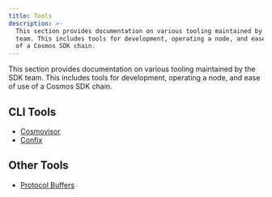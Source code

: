 ```yaml
---
title: Tools
description: >-
  This section provides documentation on various tooling maintained by the SDK
  team. This includes tools for development, operating a node, and ease of use
  of a Cosmos SDK chain.
---
```

This section provides documentation on various tooling maintained by the SDK team.
This includes tools for development, operating a node, and ease of use of a Cosmos SDK chain.

## CLI Tools

* [Cosmovisor](/docs/sdk/vnext/../tools/cosmovisor/README)
* [Confix](/docs/sdk/vnext/../tools/confix/README)

## Other Tools

* [Protocol Buffers](/docs/sdk/vnext/build/tooling/protobuf)
